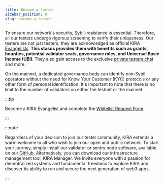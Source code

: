 ```yaml
---
title: Become a tester
sidebar_position: 0
slug: become-a-tester
---
```





To ensure our network's security, Sybil-resistance is essential. Therefore, all our testers undergo rigorous screening to verify their uniqueness. Our testers are not just testers; they are acknowledged as official KIRA [Evangelists](ecosystem/). **This stasus provides them with benefits such as grants, bounties, potential validator seats, governance roles, and Universal Basic Income (UBI)**. They also gain access to the exclusive [private testers chat](https://testers.kira.network/) and more.


On the mainnet, a dedicated governance body can identify non-Sybil operators without the need for Know Your Customer (KYC) protocols or any other form of personal identification. It's important to note that there is no limit to the number of validators on either the testnet or the mainnet.


:::tip

Become a KIRA Evangelist and complete the [Whitelist ](https://docs.google.com/forms/d/e/1FAIpQLScnCJcjlzIZwJ9ilts0u1lXSAZt5X9dplcsq8F9BrMkJgNVCA/viewform)[Request Form](https://evangelist.kira.network/)

:::




:::note

Regardless of your decision to join our tester community, KIRA extends a warm welcome to all who wish to join our open and public network. To start your journey, simply install our validator or sentry node software, available on our [GitHub](https://git.kira.network/). Alternatively, you can download our infrastructure management tool, KIRA Manager. We invite everyone with a passion for decentralized systems and fundamental freedoms to explore KIRA and discover its ability to run and secure the next generation of web3 apps.

:::



